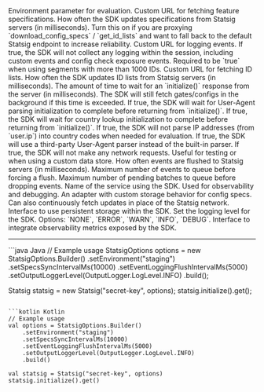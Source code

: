 <Accordion title="StatsigOptions">

<ResponseField name="environment" type="string">
Environment parameter for evaluation.
</ResponseField>

<ResponseField name="specsUrl" type="string">
Custom URL for fetching feature specifications.
</ResponseField>

<ResponseField name="specsSyncIntervalMs" type="long">
How often the SDK updates specifications from Statsig servers (in milliseconds).
</ResponseField>

<ResponseField name="fallbackToStatsig" type="boolean" default="false">
Turn this on if you are proxying `download_config_specs` / `get_id_lists` and want to fall back to the default Statsig endpoint to increase reliability.
</ResponseField>

<ResponseField name="logEventUrl" type="string">
Custom URL for logging events.
</ResponseField>

<ResponseField name="disableAllLogging" type="boolean" default="false">
If true, the SDK will not collect any logging within the session, including custom events and config check exposure events.
</ResponseField>

<ResponseField name="enableIDLists" type="boolean" default="false">
Required to be `true` when using segments with more than 1000 IDs.
</ResponseField>

<ResponseField name="idListsUrl" type="string">
Custom URL for fetching ID lists.
</ResponseField>

<ResponseField name="idListsSyncIntervalMs" type="long">
How often the SDK updates ID lists from Statsig servers (in milliseconds).
</ResponseField>

<ResponseField name="initTimeoutMs" type="long" default="3000">
The amount of time to wait for an `initialize()` response from the server (in milliseconds). The SDK will still fetch gates/configs in the background if this time is exceeded.
</ResponseField>

<ResponseField name="waitForUserAgentInit" type="boolean" default="false">
If true, the SDK will wait for User-Agent parsing initialization to complete before returning from `initialize()`.
</ResponseField>

<ResponseField name="waitForCountryLookupInit" type="boolean" default="false">
If true, the SDK will wait for country lookup initialization to complete before returning from `initialize()`.
</ResponseField>

<ResponseField name="disableUserCountryLookup" type="boolean" default="false">
If true, the SDK will not parse IP addresses (from `user.ip`) into country codes when needed for evaluation.
</ResponseField>

<ResponseField name="useThirdPartyUAParser" type="boolean" default="false">
If true, the SDK will use a third-party User-Agent parser instead of the built-in parser.
</ResponseField>

<ResponseField name="disableNetwork" type="boolean" default="false">
If true, the SDK will not make any network requests. Useful for testing or when using a custom data store.
</ResponseField>

<ResponseField name="eventLoggingFlushIntervalMs" type="long">
How often events are flushed to Statsig servers (in milliseconds).
</ResponseField>

<ResponseField name="eventLoggingMaxQueueSize" type="int">
Maximum number of events to queue before forcing a flush.
</ResponseField>

<ResponseField name="eventLoggingMaxPendingBatchQueueSize" type="long">
Maximum number of pending batches to queue before dropping events.
</ResponseField>

<ResponseField name="serviceName" type="string">
Name of the service using the SDK. Used for observability and debugging.
</ResponseField>

<ResponseField name="dataStore" type="DataStore">
An adapter with custom storage behavior for config specs. Can also continuously fetch updates in place of the Statsig network.
</ResponseField>

<ResponseField name="persistentStorage" type="PersistentStorage">
Interface to use persistent storage within the SDK.
</ResponseField>

<ResponseField name="outputLoggerLevel" type="OutputLogger.LogLevel">
Set the logging level for the SDK. Options: `NONE`, `ERROR`, `WARN`, `INFO`, `DEBUG`.
</ResponseField>

<ResponseField name="observabilityClient" type="ObservabilityClient">
Interface to integrate observability metrics exposed by the SDK.
</ResponseField>

---

<CodeGroup>
```java Java
// Example usage
StatsigOptions options = new StatsigOptions.Builder()
    .setEnvironment("staging")
    .setSpecsSyncIntervalMs(10000)
    .setEventLoggingFlushIntervalMs(5000)
    .setOutputLoggerLevel(OutputLogger.LogLevel.INFO)
    .build();

Statsig statsig = new Statsig("secret-key", options);
statsig.initialize().get();
```

```kotlin Kotlin
// Example usage
val options = StatsigOptions.Builder()
    .setEnvironment("staging")
    .setSpecsSyncIntervalMs(10000)
    .setEventLoggingFlushIntervalMs(5000)
    .setOutputLoggerLevel(OutputLogger.LogLevel.INFO)
    .build()

val statsig = Statsig("secret-key", options)
statsig.initialize().get()
```
</CodeGroup>

</Accordion>

